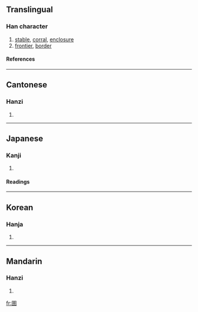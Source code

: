 ==Translingual==
===Han character===
{{Han char|rn=31|rad=囗|as=08|sn=11|four=6040<sub>1</sub>|canj=田土廿十 (WGTJ)}}
# [[stable]], [[corral]], [[enclosure]]
# [[frontier]], [[border]]
====References====
{{Han ref|kx=0219.110|dkj=04793|dj=0447.040|hdz=10720.070|uh=5709|ud=22281|bh=B0EB|bd=45291}}
----
==Cantonese==
===Hanzi===
{{yue-hanzi|jyut=|y=yu5}}
# {{defn|Cantonese}}
----
==Japanese==
===Kanji===
{{ja-kanji|grade=|rs=囗08}}
# {{defn|Japanese}} 
====Readings====
{{ja-readings|on=[[ぎょ]] (gyo), [[ご]] (go)|kun=[[ひとや]] (hitoya), [[うまかい]] (umakai)}}
----
==Korean==
===Hanja===
{{ko-hanja|hangeul=어|rv=eo|mr=ŏ}}
# {{defn|Korean}}
----
==Mandarin==
===Hanzi===
{{cmn-hanzi|pin=[[chuí]] ([[chui2]]), *[[yǔ]] ([[yu3]])|wg=ch'ui<sup>2</sup>, yü<sup>3</sup>}}
# {{defn|Mandarin}}

[[fr:圉]]